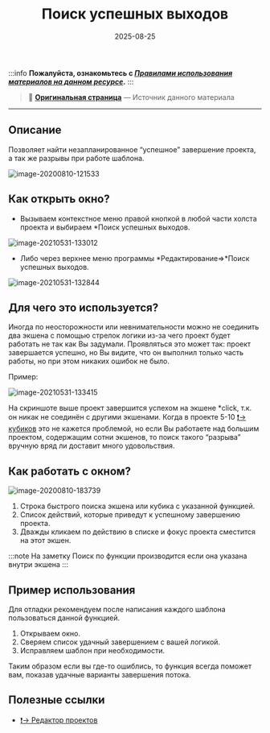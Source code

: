 ﻿---
sidebar_position: 9
title: "Поиск успешных выходов"
description: ""
date: "2025-08-25"
converted: true
originalFile: "Поиск успешных выходов.txt"
targetUrl: "https://zennolab.atlassian.net/wiki/spaces/RU/pages/724566081"
---
:::info **Пожалуйста, ознакомьтесь с [*Правилами использования материалов на данном ресурсе*](../Disclaimer).**
:::

> 🔗 **[Оригинальная страница](https://zennolab.atlassian.net/wiki/spaces/RU/pages/724566081)** — Источник данного материала

_______________________________________________  
  
## Описание

Позволяет найти незапланированное “успешное” завершение проекта, а так же разрывы при работе шаблона.

![image-20200810-121533](./assets/Поиск_успешных_выходов/Поиск_успешных_выходов_pic1.png)



  

## Как открыть окно?

- Вызываем контекстное меню правой кнопкой в любой части холста проекта и выбираем *Поиск успешных выходов.

![image-20210531-133012](./assets/Поиск_успешных_выходов/Поиск_успешных_выходов_pic2.png)



- Либо через верхнее меню программы *Редактирование=&gt;*Поиск успешных выходов.

![image-20210531-132844](./assets/Поиск_успешных_выходов/Поиск_успешных_выходов_pic3.png)



  

## Для чего это используется?

Иногда по неосторожности или невнимательности можно не соединить два экшена с помощью стрелок логики из-за чего проект будет работать не так как Вы задумали. 
Проявляться это может так: проект завершается успешно, но Вы видите, что он выполнил только часть работы, но при этом никаких ошибок не было.

Пример:

![image-20210531-133415](./assets/Поиск_успешных_выходов/Поиск_успешных_выходов_pic4.png)



На скриншоте выше проект завершится успехом на экшене *click, т.к. он никак не соединён с другими экшенами.
Когда в проекте 5-10 [❗→ кубиков](https://zennolab.atlassian.net/wiki/spaces/RU/pages/486342706 "https://zennolab.atlassian.net/wiki/spaces/RU/pages/486342706") это не кажется проблемой, но если Вы работаете над большим проектом, содержащим сотни экшенов, то поиск такого “разрыва” вручную вряд ли доставит много удовольствия.

## Как работать с окном?

![image-20200810-183739](./assets/Поиск_успешных_выходов/Поиск_успешных_выходов_pic5.png)



1. Строка быстрого поиска экшена или кубика с указанной функцией.
2. Список действий, которые приведут к успешному завершению проекта.
3. Дважды кликаем по действию в списке и фокус проекта сместится на этот экшен.

:::note На заметку
Поиск по функции производится если она указана внутри экшена
:::

  

## Пример использования

Для отладки рекомендуем после написания каждого шаблона пользоваться данной функцией.

1. Открываем окно.
2. Сверяем список удачный завершением с вашей логикой.
3. Исправляем шаблон при необходимости.

Таким образом если вы где-то ошиблись, то функция всегда поможет вам, показав удачные варианты завершения потока.

  

## Полезные ссылки

- [❗→ Редактор проектов](https://zennolab.atlassian.net/wiki/spaces/RU/pages/534052914 "https://zennolab.atlassian.net/wiki/spaces/RU/pages/534052914")